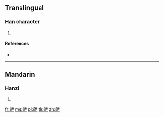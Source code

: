 {{character info/new}}
==Translingual==

===Han character===
{{Han char|rn=211|rad=齒|as=05|sn=20|four=24717|canj=YUPT}}

# {{defn|Han|sort=齒05}}

====References====
* {{Han ref|kx=1533.120|dkj=48617|dj=2071.200|hdz=74790.100|uh=9F5B|ud=40795|bh=F5BA|bd=62906}}

----

==Mandarin==

===Hanzi===
{{cmn-hanzi|pin=[[chái]] ([[chai2]]), [[shì]] ([[shi4]])|wg=ch'ai<sup>2</sup>, shih<sup>4</sup>}}

# {{defn|lang=cmn|sort=齒05}}

[[fr:齛]]
[[mg:齛]]
[[pl:齛]]
[[th:齛]]
[[zh:齛]]